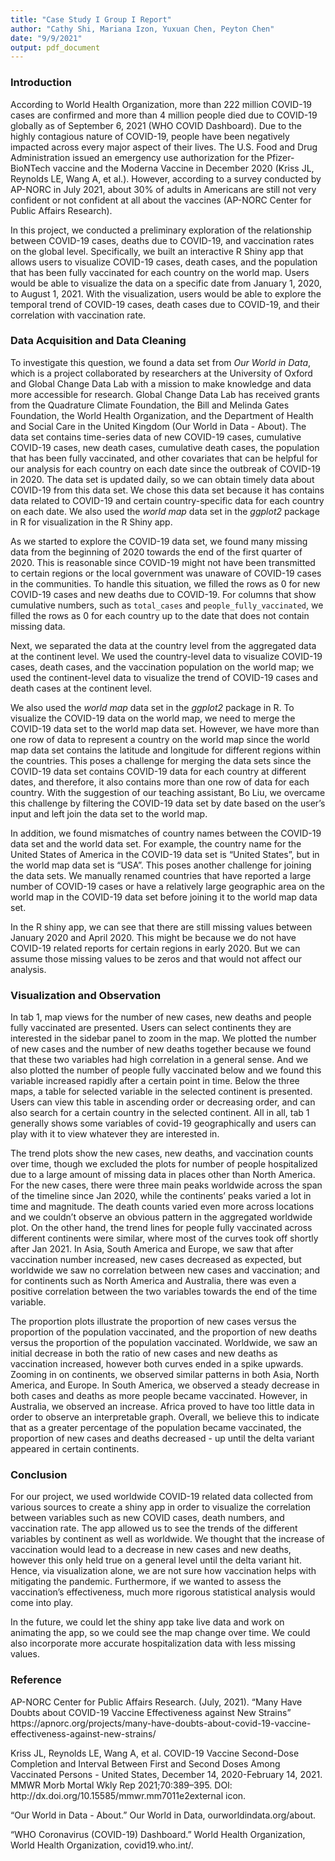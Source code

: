 ```yaml
---
title: "Case Study I Group I Report"
author: "Cathy Shi, Mariana Izon, Yuxuan Chen, Peyton Chen"
date: "9/9/2021"
output: pdf_document
---
```


### Introduction

According to World Health Organization, more than 222 million COVID-19 cases are confirmed and more than 4 million people died due to COVID-19 globally as of September 6, 2021 (WHO COVID Dashboard). Due to the highly contagious nature of COVID-19, people have been negatively impacted across every major aspect of their lives. The U.S. Food and Drug Administration issued an emergency use authorization for the Pfizer-BioNTech vaccine and the Moderna Vaccine in December 2020 (Kriss JL, Reynolds LE, Wang A, et al.). However, according to a survey conducted by AP-NORC in July 2021, about 30% of adults in Americans are still not very confident or not confident at all about the vaccines (AP-NORC Center for Public Affairs Research).

In this project, we conducted a preliminary exploration of the relationship between COVID-19 cases, deaths due to COVID-19, and vaccination rates on the global level. Specifically, we built an interactive R Shiny app that allows users to visualize COVID-19 cases, death cases, and the population that has been fully vaccinated for each country on the world map. Users would be able to visualize the data on a specific date from January 1, 2020, to August 1, 2021. With the visualization, users would be able to explore the temporal trend of COVID-19 cases, death cases due to COVID-19, and their correlation with vaccination rate.

### Data Acquisition and Data Cleaning

To investigate this question, we found a data set from *Our World in Data*, which is a project collaborated by researchers at the University of Oxford and Global Change Data Lab with a mission to make knowledge and data more accessible for research. Global Change Data Lab has received grants from the Quadrature Climate Foundation, the Bill and Melinda Gates Foundation, the World Health Organization, and the Department of Health and Social Care in the United Kingdom (Our World in Data - About). The data set contains time-series data of new COVID-19 cases, cumulative COVID-19 cases, new death cases, cumulative death cases, the population that has been fully vaccinated, and other covariates that can be helpful for our analysis for each country on each date since the outbreak of COVID-19 in 2020. The data set is updated daily, so we can obtain timely data about COVID-19 from this data set. We chose this data set because it has contains data related to COVID-19 and certain country-specific data for each country on each date. We also used the *world map* data set in the *ggplot2* package in R for visualization in the R Shiny app.

As we started to explore the COVID-19 data set, we found many missing data from the beginning of 2020 towards the end of the first quarter of 2020. This is reasonable since COVID-19 might not have been transmitted to certain regions or the local government was unaware of COVID-19 cases in the communities. To handle this situation, we filled the rows as 0 for new COVID-19 cases and new deaths due to COVID-19. For columns that show cumulative numbers, such as `total_cases` and `people_fully_vaccinated`, we filled the rows as 0 for each country up to the date that does not contain missing data. 

Next, we separated the data at the country level from the aggregated data at the continent level. We used the country-level data to visualize COVID-19 cases, death cases, and the vaccination population on the world map; we used the continent-level data to visualize the trend of COVID-19 cases and death cases at the continent level.

We also used the *world map* data set in the *ggplot2* package in R. To visualize the COVID-19 data on the world map, we need to merge the COVID-19 data set to the world map data set. However, we have more than one row of data to represent a country on the world map since the world map data set contains the latitude and longitude for different regions within the countries. This poses a challenge for merging the data sets since the COVID-19 data set contains COVID-19 data for each country at different dates, and therefore, it also contains more than one row of data for each country. With the suggestion of our teaching assistant, Bo Liu, we overcame this challenge by filtering the COVID-19 data set by date based on the user's input and left join the data set to the world map. 

In addition, we found mismatches of country names between the COVID-19 data set and the world data set. For example, the country name for the United States of America in the COVID-19 data set is "United States", but in the world map data set is "USA". This poses another challenge for joining the data sets. We manually renamed countries that have reported a large number of COVID-19 cases or have a relatively large geographic area on the world map in the COVID-19 data set before joining it to the world map data set.

In the R shiny app, we can see that there are still missing values between January 2020 and April 2020. This might be because we do not have COVID-19 related reports for certain regions in early 2020. But we can assume those missing values to be zeros and that would not affect our analysis.


### Visualization and Observation

In tab 1, map views for the number of new cases, new deaths and people fully vaccinated are presented. Users can select continents they are interested in the sidebar panel to zoom in the map. We plotted the number of new cases and the number of new deaths together because we found that these two variables had high correlation in a general sense. And we also plotted the number of people fully vaccinated below and we found this variable increased rapidly after a certain point in time. Below the three maps, a table for selected variable in the selected continent is presented. Users can view this table in ascending order or decreasing order, and can also search for a certain country in the selected continent. All in all, tab 1 generally shows some variables of covid-19 geographically and users can play with it to view whatever they are interested in.

The trend plots show the new cases, new deaths, and vaccination counts over time, though we excluded the plots for number of people hospitalized due to a large amount of missing data in places other than North America. For the new cases, there were three main peaks worldwide across the span of the timeline since Jan 2020, while the continents' peaks varied a lot in time and magnitude. The death counts varied even more across locations and we couldn't observe an obvious pattern in the aggregated worldwide plot. On the other hand, the trend lines for people fully vaccinated across different continents were similar, where most of the curves took off shortly after Jan 2021. In Asia, South America and Europe, we saw that after vaccination number increased, new cases decreased as expected, but worldwide we saw no correlation between new cases and vaccination; and for continents such as North America and Australia, there was even a positive correlation between the two variables towards the end of the time variable.

The proportion plots illustrate the proportion of new cases versus the proportion of the population vaccinated, and the proportion of new deaths versus the proportion of the population vaccinated.  Worldwide, we saw an initial decrease in both the ratio of new cases and new deaths as vaccination increased, however both curves ended in a spike upwards.  Zooming in on continents, we observed similar patterns in both Asia, North America, and Europe.  In South America, we observed a steady decrease in both cases and deaths as more people became vaccinated.  However, in Australia, we observed an increase.  Africa proved to have too little data in order to observe an interpretable graph.  Overall, we believe this to indicate that as a greater percentage of the population became vaccinated, the proportion of new cases and deaths decreased - up until the delta variant appeared in certain continents.  

### Conclusion

For our project, we used worldwide COVID-19 related data collected from various sources to create a shiny app in order to visualize the correlation between variables such as new COVID cases, death numbers, and vaccination rate. The app allowed us to see the trends of the different variables by continent as well as worldwide. We thought that the increase of vaccination would lead to a decrease in new cases and new deaths, however this only held true on a general level until the delta variant hit. Hence, via visualization alone, we are not sure how vaccination helps with mitigating the pandemic. Furthermore, if we wanted to assess the vaccination’s effectiveness, much more rigorous statistical analysis would come into play. 

In the future, we could let the shiny app take live data and work on animating the app, so we could see the map change over time. We could also incorporate more accurate hospitalization data with less missing values.


### Reference

AP-NORC Center for Public Affairs Research.  (July, 2021). “Many Have Doubts about COVID-19 Vaccine Effectiveness against New Strains” https://apnorc.org/projects/many-have-doubts-about-covid-19-vaccine-effectiveness-against-new-strains/

Kriss JL, Reynolds LE, Wang A, et al. COVID-19 Vaccine Second-Dose Completion and Interval Between First and Second Doses Among Vaccinated Persons - United States, December 14, 2020-February 14, 2021. MMWR Morb Mortal Wkly Rep 2021;70:389–395. DOI: http://dx.doi.org/10.15585/mmwr.mm7011e2external icon.


“Our World in Data - About.” Our World in Data, ourworldindata.org/about. 

“WHO Coronavirus (COVID-19) Dashboard.” World Health Organization, World Health Organization, covid19.who.int/. 
